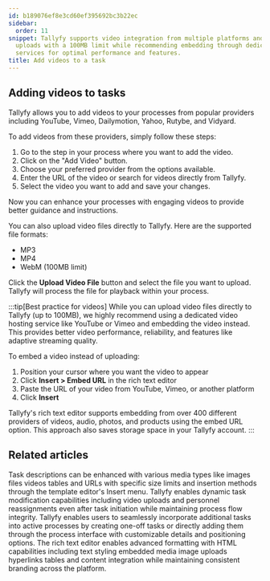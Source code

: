 ```yaml
---
id: b189076ef8e3cd60ef395692bc3b22ec
sidebar:
  order: 11
snippet: Tallyfy supports video integration from multiple platforms and direct file
  uploads with a 100MB limit while recommending embedding through dedicated hosting
  services for optimal performance and features.
title: Add videos to a task
---
```


## Adding videos to tasks

Tallyfy allows you to add videos to your processes from popular providers including YouTube, Vimeo, Dailymotion, Yahoo, Rutybe, and Vidyard.

To add videos from these providers, simply follow these steps:

1. Go to the step in your process where you want to add the video.
2. Click on the "Add Video" button.
3. Choose your preferred provider from the options available.
4. Enter the URL of the video or search for videos directly from Tallyfy.
5. Select the video you want to add and save your changes.

Now you can enhance your processes with engaging videos to provide better guidance and instructions.

You can also upload video files directly to Tallyfy. Here are the supported file formats:

- MP3
- MP4
- WebM (100MB limit)

Click the **Upload Video File** button and select the file you want to upload. Tallyfy will process the file for playback within your process.

:::tip[Best practice for videos]
While you can upload video files directly to Tallyfy (up to 100MB), we highly recommend using a dedicated video hosting service like YouTube or Vimeo and embedding the video instead. This provides better video performance, reliability, and features like adaptive streaming quality.

To embed a video instead of uploading:
1. Position your cursor where you want the video to appear
2. Click **Insert > Embed URL** in the rich text editor
3. Paste the URL of your video from YouTube, Vimeo, or another platform
4. Click **Insert**

Tallyfy's rich text editor supports embedding from over 400 different providers of videos, audio, photos, and products using the embed URL option. This approach also saves storage space in your Tallyfy account.
:::


## Related articles
<CardGrid>
<LinkTitleCard header="<b>Templates > Insert media</b>" href="/products/pro/documenting/templates/insert-media/" > Task descriptions can be enhanced with various media types like images files videos tables and URLs with specific size limits and insertion methods through the template editor's Insert menu. </LinkTitleCard>
<LinkTitleCard header="<b>Tasks > Edit tasks</b>" href="/products/pro/tracking-and-tasks/tasks/edit-task/" > Tallyfy enables dynamic task modification capabilities including video uploads and personnel reassignments even after task initiation while maintaining process flow integrity. </LinkTitleCard>
<LinkTitleCard header="<b>Edit Processes > Add tasks to active processes</b>" href="/products/pro/tracking-and-tasks/processes/edit-processes/how-can-i-add-tasks-to-active-processes-on-tallyfy/" > Tallyfy enables users to seamlessly incorporate additional tasks into active processes by creating one-off tasks or directly adding them through the process interface with customizable details and positioning options. </LinkTitleCard>
<LinkTitleCard header="<b>Edit Task > The rich text editor</b>" href="/products/pro/tracking-and-tasks/tasks/edit-task/how-can-i-use-tallyfys-rich-text-editor-for-tasks/" > The rich text editor enables advanced formatting with HTML capabilities including text styling embedded media image uploads hyperlinks tables and content integration while maintaining consistent branding across the platform. </LinkTitleCard>
</CardGrid>